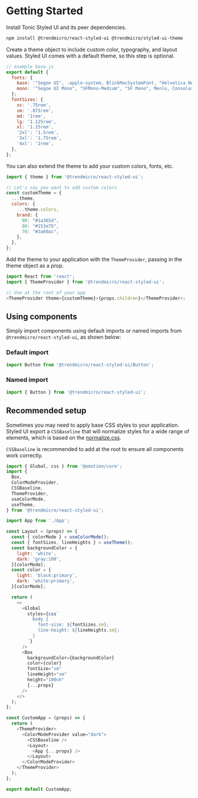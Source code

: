 # Getting Started

Install Tonic Styled UI and its peer dependencies.

```bash
npm install @trendmicro/react-styled-ui @trendmicro/styled-ui-theme
```

Create a theme object to include custom color, typography, and layout values.
Styled UI comes with a default theme, so this step is optional.

```js
// example base.js
export default {
  fonts: {
    base: '"Segoe UI", -apple-system, BlinkMacSystemFont, "Helvetica Neue", Helvetica, Arial, sans-serif',
    mono: '"Segoe UI Mono", "SFMono-Medium", "SF Mono", Menlo, Consolas, Courier, monospace',
  };
  fontSizes: {
    xs: '.75rem',
    sm: '.875rem',
    md: '1rem',
    lg: '1.125rem',
    xl: '1.25rem',
    '2xl': '1.5rem',
    '3xl': '1.75rem',
    '4xl': '2rem',
  },
};
```

You can also extend the theme to add your custom colors, fonts, etc.

```js
import { theme } from '@trendmicro/react-styled-ui';

// Let's say you want to add custom colors
const customTheme = {
  ...theme,
  colors: {
    ...theme.colors,
    brand: {
      90: "#1a365d",
      80: "#153e75",
      70: "#2a69ac",
    },
  },
};
```

Add the theme to your application with the `ThemeProvider`, passing in the theme
object as a prop.

```js
import React from 'react';
import { ThemeProvider } from '@trendmicro/react-styled-ui';

// Use at the root of your app
<ThemeProvider theme={customTheme}>{props.children}</ThemeProvider>;
```

## Using components

Simply import components using default imports or named imports from `@trendmicro/react-styled-ui`, as shown below:

### Default import

```js
import Button from '@trendmicro/react-styled-ui/Button';
```

### Named import

```js
import { Button } from '@trendmicro/react-styled-ui';
```
## Recommended setup

Sometimes you may need to apply base CSS styles to your application. Styled UI export a `CSSBaseline` that will normalize styles for a wide range of elements, which is based on the [normalize.css](https://github.com/necolas/normalize.css).

`CSSBaseline` is recommended to add at the root to ensure all components work correctly.

```js
import { Global, css } from '@emotion/core';
import {
  Box,
  ColorModeProvider,
  CSSBaseline,
  ThemeProvider,
  useColorMode,
  useTheme,
} from '@trendmicro/react-styled-ui';

import App from './App';

const Layout = (props) => {
  const { colorMode } = useColorMode();
  const { fontSizes, lineHeights } = useTheme();
  const backgroundColor = {
    light: 'white',
    dark: 'gray:100',
  }[colorMode];
  const color = {
    light: 'black:primary',
    dark: 'white:primary',
  }[colorMode];

  return (
    <>
      <Global
        styles={css`
          body {
            font-size: ${fontSizes.sm};
            line-height: ${lineHeights.sm};
          }
        `}
      />
      <Box
        backgroundColor={backgroundColor}
        color={color}
        fontSize="sm"
        lineHeight="sm"
        height="100vh"
        {...props}
      />
    </>
  );
};

const CustomApp = (props) => {
  return (
    <ThemeProvider>
      <ColorModeProvider value="dark">
        <CSSBaseline />
        <Layout>
          <App {...props} />
        </Layout>
      </ColorModeProvider>
    </ThemeProvider>
  );
};

export default CustomApp;
```
